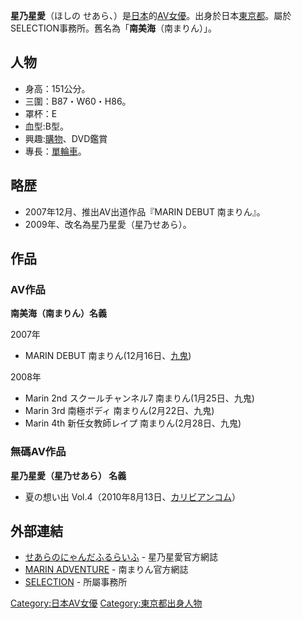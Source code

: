 {{AV女優|
|モデル名=星乃 せあら
|ふりがな=ほしの せあら 
|画像ファイル=
|別名=南美海（南まりん）
|愛称=
|生年=1988
|生月=10
|生日=10
|出身地={{JPN}}・[[東京都|東京都]]
|血液型=B
|時点=
|身長=151
|体重=
|バスト=87
|ウエスト=60
|ヒップ=86
|カップ=E
|股下=
|靴=
|身体備考=
|ジャンル=[[色情片|色情片]]
|AV出演期間=2007年 -
|活動備考=
|他の活動=
|その他=
}}
'''星乃星愛'''（ほしの せあら、{{bd|1988年|10月10日|}}）是[[日本|日本]]的[[AV女優|AV女優]]。出身於日本[[東京都|東京都]]。屬於SELECTION事務所。舊名為「'''南美海'''（南まりん）」。

== 人物 ==
* 身高：151公分。 
* 三圍：B87・W60・H86。
* 罩杯：E
* 血型:B型。
* 興趣:[[購物|購物]]、DVD鑑賞
* 專長：[[單輪車|單輪車]]。

== 略歴 ==
* 2007年12月、推出AV出道作品『MARIN DEBUT 南まりん』。
* 2009年、改名為星乃星愛（星乃せあら）。

== 作品 ==
=== AV作品 ===
'''南美海（南まりん）名義'''
;2007年
* MARIN DEBUT 南まりん(12月16日、[[九鬼|九鬼]])

;2008年
* Marin 2nd スクールチャンネル7 南まりん(1月25日、九鬼)
* Marin 3rd 南極ボディ 南まりん(2月22日、九鬼)
* Marin 4th 新任女教師レイプ 南まりん(2月28日、九鬼)

=== 無碼AV作品 ===
'''星乃星愛（星乃せあら） 名義'''
* 夏の想い出 Vol.4（2010年8月13日、[[カリビアンコム|カリビアンコム]]）

== 外部連結 ==
* [https://web.archive.org/web/20100223000649/http://blog.livedoor.jp/camu_oolong_/ せあらのにゃんだふるらいふ] - 星乃星愛官方網誌
* [https://web.archive.org/web/20110317084221/http://avlog.jp/blog/marin/ MARIN ADVENTURE] - 南まりん官方網誌
* [https://web.archive.org/web/20110810181405/http://selection.am/ SELECTION] - 所屬事務所

{{DEFAULTSORT:Hoshino, Seara}}
[[Category:日本AV女優|Category:日本AV女優]]
[[Category:東京都出身人物|Category:東京都出身人物]]


{{Pornstar-stub}}